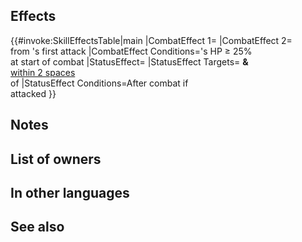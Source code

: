 {{Weapon Infobox
|tagid=SID_白兎の卵
|intID=3513
|image=wep_dg072
|exclusive=0
|weaponType=Dagger
|cost=200
|might=8
|range=2
|effect=At start of combat, if unit's HP ≥ 25%, grants Atk/Spd+5 during combat and reduces damage from foe's first attack during combat by 30%.<br><br>Effect:【Dagger ５】<br><br>【Dagger ５】<br>After combat, if unit attacked, inflicts Def/Res-５ on target and foes within 2 spaces of target through their next actions.
|statModifiers=0,8,0,0,0
|required=Steel Dagger
|next=Bunny's Egg+
|promotionRarity=5
|promotionTier=1
|properties=
}}
==Effects==
{{#invoke:SkillEffectsTable|main
|CombatEffect 1={{Eft|Temporary buffs|Atk/Spd|5}}
|CombatEffect 2={{Eft|Damage Reduction|30%}}<br>from {{Tgt|Foe}}'s first attack
|CombatEffect Conditions={{Tgt|Unit}}'s HP ≥ 25%<br>at start of combat
|StatusEffect={{Eft|Penalties|Def/Res|5}}
|StatusEffect Targets={{Tgt|Target Foe}} '''&''' {{Tgt|Foes}}<br>[[within 2 spaces]]<br>of {{Tgt|Target Foe}}
|StatusEffect Conditions=After combat if<br>{{Tgt|Unit}} attacked
}}

==Notes==
{{Temporary buffs}}
{{DamagePercentageReduction}}
{{IfUnitAttacked}}
{{Penalties}}
==List of owners==
{{Skill Hero List}}
==In other languages==
{{OtherLanguages
|japanese=白兎の卵
|german=Hasenei
|spanishEU=Huevo conejil
|spanishLA=Huevo conejil
|french=Œuf de lapin
|italian=Ovetto colorato
|chineseTW=白兔之卵
|portuguese=Ovo de coelho
}}
==See also==
{{See also skills|cond=Description LIKE '%if unit_s HP ≥ 25%grants Atk/%+%during combat and reduces damage from foe_s first attack%' AND Exclusive='1'}}
{{Weapons Navbox}}